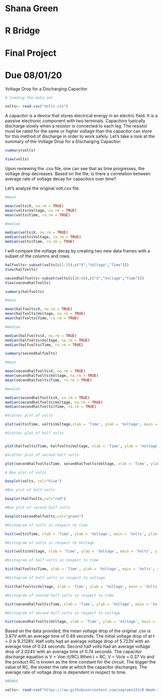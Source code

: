 # Shana Green
# R Bridge 
# Final Project
# Due 08/01/20


Voltage Drop for a Discharging Capacitor


```{r}
# loading the data set

volts<- read.csv("Volts.csv")

```

A capacitor is a device that stores electrical energy in an electric field. It is a passive electronic component with two terminals. Capacitors typically discharge slowly when a resistor is connected to each leg. The resistor must be rated for the same or higher voltage than the capacitor can store for this method of discharge in order to work safely. Let's take a look at the summary of the Voltage Drop for a Discharging Capacitor:

```{r}

summary(volts)

View(volts)

```

Upon reviewing the .csv file, one can see that as time progresses, the voltage drop decreases. Based on the file, is there a correlation between average rate of voltage decay for capacitors over time?

Let's analyze the original volt.csv file. 
```{r}
#mean

mean(volts$X, na.rm = TRUE)
mean(volts$Voltage, na.rm = TRUE)
mean(volts$Time, ra.rm = TRUE)

```



```{r}
#median

median(volts$X, na.rm = TRUE)
median(volts$Voltage, ra.rm = TRUE)
median(volts$Time, ra.rm = TRUE)

```

I will compare the voltage decay by creating two new data frames with a subset of the columns and rows. 

```{r}
halfvolts<-subset(volts[c(1:25),c("X","Voltage","Time")])
View(halfvolts)

secondhalfvolts<-subset(volts[c(26:50),c("X","Voltage","Time")])
View(secondhalfvolts)
```


```{r}

summary(halfvolts)

#mean

mean(halfvolts$X, na.rm = TRUE)
mean(halfvolts$Voltage, na.rm = TRUE)
mean(halfvolts$Time, ra.rm = TRUE)

#median

median(halfvolts$X, na.rm = TRUE)
median(halfvolts$Voltage, na.rm = TRUE)
median(halfvolts$Time, ra.rm = TRUE)
```

```{r}

summary(secondhalfvolts)

#mean

mean(secondhalfvolts$X, na.rm = TRUE)
mean(secondhalfvolts$Voltage, na.rm = TRUE)
mean(secondhalfvolts$Time, ra.rm = TRUE)

#median

median(secondhalfvolts$X, na.rm = TRUE)
median(secondhalfvolts$Voltage, na.rm = TRUE)
median(secondhalfvolts$Time, ra.rm = TRUE)

```

```{r}

#Scatter plot of volts

plot(volts$Time, volts$Voltage,xlab = 'Time', ylab = 'Voltage', main = 'Volts', ylim = c(0,10), pch = 20 , col='blue') 

```

```{r}

#Scatter plot of half volts


plot(halfvolts$Time, halfvolts$Voltage, xlab = 'Time', ylab = 'Voltage', main = 'Half Volts', ylim = c(0,10), pch = 20 , col='red') 

```

```{r}

#Scatter plot of second half volts

plot(secondhalfvolts$Time, secondhalfvolts$Voltage, xlab = 'Time', ylab = 'Voltage', main = 'Second Half Volts', ylim = c(0,10), pch = 20 , col='green') 

```

```{r}

# Box plot of volts

boxplot(volts, col="blue")

```

```{r}

#Box plot of half volts

boxplot(halfvolts,col="red") 

```

```{r}

#Box plot of second half volts

boxplot(secondhalfvolts,col="green")

```



```{r}

#Histogram of volts in respect to time

hist(volts$Time, xlab = 'Time', ylab = 'Voltage', main = 'Volts', ylim = c(0,10), pch = 20 , col='blue')


```

```{r}

#Histogram of volts in respect to Voltage

hist(volts$Voltage, xlab = 'Time', ylab = 'Voltage', main = 'Volts', ylim = c(0,10), pch = 20 , col='blue')


```



```{r}

#Histogram of half volts in respect to time

hist(halfvolts$Time, xlab = 'Time', ylab = 'Voltage', main = 'Volts', ylim = c(0,10), pch = 20 , col='red')


```


```{r}

#Histogram of half volts in respect to voltage

hist(halfvolts$Voltage, xlab = 'Time', ylab = 'Voltage', main = 'Volts', ylim = c(0,10), pch = 20 , col='red')


```


```{r}

#Histogram of second half volts in respect to time

hist(secondhalfvolts$Time, xlab = 'Time', ylab = 'Voltage', main = 'Volts', ylim = c(0,10), pch = 20 , col='green')


```

```{r}

#Histogram of second half volts in respect to voltage

hist(secondhalfvolts$Voltage, xlab = 'Time', ylab = 'Voltage', main = 'Volts', ylim = c(0,10), pch = 20 , col='green')


```

Based on the data provided, the mean voltage drop of the original .csv is 3.87V with an average time of 0.49 seconds. The initial voltage drop of at t = 0 is 9.2128V. Half volts had an average voltage drop of 5.723V with an average time of 0.24 seconds. Second half volts had an average voltage drop of 2.024V with an average time of 0.74 seconds. The capacitor discharge equation is V = Voe-(t/RC).When t = RC, V = Vo/e = 0.37 Vo and the product RC is known as the time constant for the circuit. The bigger the value of RC, the slower the rate at which the capacitor discharges. The average rate of voltage drop is dependent in respect to time. 




```{r}
#BONUS

volts<- read.csv("https://raw.githubusercontent.com/sagreen131/R-Week-3/master/Volts.csv")


```